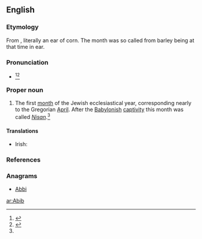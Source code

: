 ==English==

===Etymology===
From {{etyl|he}} {{term|אביב|אביב|sc=Hebr|tr=abhībh|lang=he}}, literally an ear of corn. The month was so called from barley being at that time in ear.

===Pronunciation===
* {{a|US}} {{IPA|/ɑˈviv/|ˈeɪ.bɪb/|ˈɑ.bib/}}<ref name=SOED>{{reference-book | last =| first = | authorlink =  | coauthors =  | editor =Brown, Lesley  | others =  | title = The Shorter Oxford English Dictionary | origdate =  | origyear = 1933| origmonth =  | url =  | format =  | accessdate =  | accessyear =  | accessmonth =  | edition = 5th | date =  | year =2003| month =  | publisher =Oxford University Press  | location =Oxford, UK | language =  | id =  | doi = | isbn =978-0-19-860575-7 | lccn = | ol = | pages =4| chapter =  | chapterurl =  | quote =}}</ref><ref>{{reference-book | last =| first = | authorlink =  | coauthors =  | editor =Urdang, Laurence    | others =  | title = The Random House College Dictionary | origdate =  | origyear = 1975| origmonth =  | url =  | format =  | accessdate =  | accessyear =  | accessmonth =  | edition =  | date =  | year =1984| month =  | publisher =Random House, Inc.  | location = New York, NY | language =  | id =  | doi = | isbn =0-394-43600-8 | lccn = | ol = | pages =3| chapter =  | chapterurl =  | quote =}}</ref>

===Proper noun===
{{en-proper noun}}

# The first [[month]] of the Jewish ecclesiastical year, corresponding nearly to the Gregorian [[April]]. After the [[Babylonish]] [[captivity]] this month was called ''[[Nisan]]''.{{defdate|Mid 16<sup>th</sup> century.}}<ref name=SOED/>

====Translations====
{{trans-top|month}}
* Irish: {{t-|ga|Áibíb|f}}
{{trans-mid}}
{{trans-bottom}}

===References===
<references/>

===Anagrams===
* [[Abbi#English|Abbi]]

[[ar:Abib]]